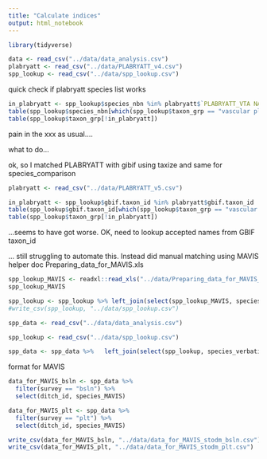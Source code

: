 ```yaml
---
title: "Calculate indices"
output: html_notebook
---
```



```r
library(tidyverse)
```



```r
data <- read_csv("../data/data_analysis.csv")
plabryatt <- read_csv("../data/PLABRYATT_v4.csv")
spp_lookup <- read_csv("../data/spp_lookup.csv")
```

quick check if plabryatt species list works
```r
in_plabryatt <- spp_lookup$species_nbn %in% plabryatt$`PLABRYATT_VTA NAME`
table(spp_lookup$species_nbn[which(spp_lookup$taxon_grp == "vascular plant")] %in% plabryatt$`PLABRYATT_VTA NAME`)
table(spp_lookup$taxon_grp[!in_plabryatt])
```

pain in the xxx as usual....


what to do...

ok, so I matched PLABRYATT with gibif using taxize and same for species_comparison


```r
plabryatt <- read_csv("../data/PLABRYATT_v5.csv")
```

```r
in_plabryatt <- spp_lookup$gbif.taxon_id %in% plabryatt$gbif.taxon_id
table(spp_lookup$gbif.taxon_id[which(spp_lookup$taxon_grp == "vascular plant")] %in% plabryatt$gbif.taxon_id)
table(spp_lookup$taxon_grp[!in_plabryatt])
```

...seems to have got worse.  OK, need to lookup accepted names from GBIF taxon_id



... still struggling to automate this.  Instead did manual matching using MAVIS helper doc Preparing_data_for_MAVIS.xls

```r
spp_lookup_MAVIS <- readxl::read_xls("../data/Preparing_data_for_MAVIS_stodmarsh.xls", sheet = 1)
spp_lookup_MAVIS

```

```r
spp_lookup <- spp_lookup %>% left_join(select(spp_lookup_MAVIS, species_verbatim, species_MAVIS))
#write_csv(spp_lookup, "../data/spp_lookup.csv")
```
```r
spp_data <- read_csv("../data/data_analysis.csv")
```

```r
spp_lookup <- read_csv("../data/spp_lookup.csv")
```

```r
spp_data <- spp_data %>%   left_join(select(spp_lookup, species_verbatim, species_MAVIS), by = c("spp" = "species_verbatim"))

```




format for MAVIS
```r
data_for_MAVIS_bsln <- spp_data %>% 
  filter(survey == "bsln") %>% 
  select(ditch_id, species_MAVIS)

data_for_MAVIS_plt <- spp_data %>% 
  filter(survey == "plt") %>% 
  select(ditch_id, species_MAVIS)

write_csv(data_for_MAVIS_bsln, "../data/data_for_MAVIS_stodm_bsln.csv")
write_csv(data_for_MAVIS_plt, "../data/data_for_MAVIS_stodm_plt.csv")
```




